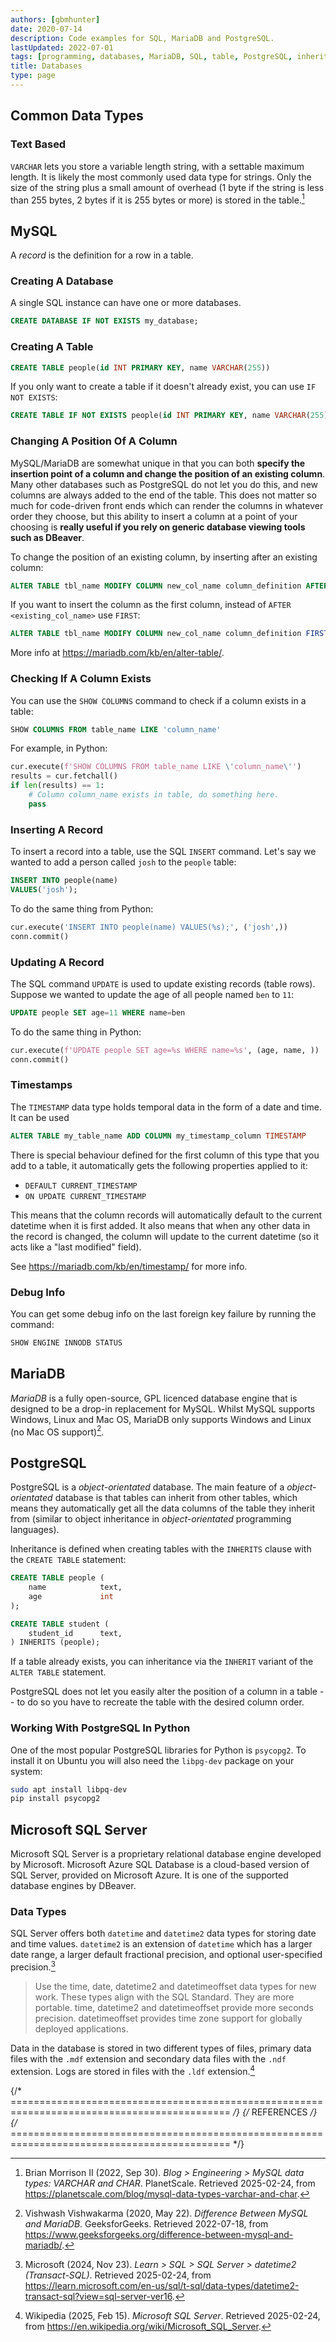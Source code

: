 ```yaml
---
authors: [gbmhunter]
date: 2020-07-14
description: Code examples for SQL, MariaDB and PostgreSQL.
lastUpdated: 2022-07-01
tags: [programming, databases, MariaDB, SQL, table, PostgreSQL, inheritance, object-orientated databases, records]
title: Databases
type: page
---
```


<WarningIsNotes />

## Common Data Types

### Text Based

`VARCHAR` lets you store a variable length string, with a settable maximum length. It is likely the most commonly used data type for strings. Only the size of the string plus a small amount of overhead (1 byte if the string is less than 255 bytes, 2 bytes if it is 255 bytes or more) is stored in the table.[^planetscale-mysql-data-types-varchar-and-char]

## MySQL

A _record_ is the definition for a row in a table.

### Creating A Database

A single SQL instance can have one or more databases.

```sql
CREATE DATABASE IF NOT EXISTS my_database;
```

### Creating A Table

```sql
CREATE TABLE people(id INT PRIMARY KEY, name VARCHAR(255))
```

If you only want to create a table if it doesn't already exist, you can use `IF NOT EXISTS`:

```sql
CREATE TABLE IF NOT EXISTS people(id INT PRIMARY KEY, name VARCHAR(255))
```

### Changing A Position Of A Column

MySQL/MariaDB are somewhat unique in that you can both **specify the insertion point of a column and change the position of an existing column**. Many other databases such as PostgreSQL do not let you do this, and new columns are always added to the end of the table. This does not matter so much for code-driven front ends which can render the columns in whatever order they choose, but this ability to insert a column at a point of your choosing is **really useful if you rely on generic database viewing tools such as DBeaver**.

To change the position of an existing column, by inserting after an existing column:

```sql
ALTER TABLE tbl_name MODIFY COLUMN new_col_name column_definition AFTER existing_col_name;
```

If you want to insert the column as the first column, instead of `AFTER <existing_col_name>` use `FIRST`:

```sql
ALTER TABLE tbl_name MODIFY COLUMN new_col_name column_definition FIRST;
```

More info at https://mariadb.com/kb/en/alter-table/.

### Checking If A Column Exists

You can use the `SHOW COLUMNS` command to check if a column exists in a table:

```sql
SHOW COLUMNS FROM table_name LIKE 'column_name'
```

For example, in Python:

```python
cur.execute(f'SHOW COLUMNS FROM table_name LIKE \'column_name\'')
results = cur.fetchall()
if len(results) == 1:
    # Column column_name exists in table, do something here.
    pass
```

### Inserting A Record

To insert a record into a table, use the SQL `INSERT` command. Let's say we wanted to add a person called `josh` to the `people` table:

```sql
INSERT INTO people(name)
VALUES('josh');
```

To do the same thing from Python:

```python
cur.execute('INSERT INTO people(name) VALUES(%s);', ('josh',))
conn.commit()
```

### Updating A Record

The SQL command `UPDATE` is used to update existing records (table rows). Suppose we wanted to update the age of all people named `ben` to `11`:

```sql
UPDATE people SET age=11 WHERE name=ben
```

To do the same thing in Python:

```python
cur.execute(f'UPDATE people SET age=%s WHERE name=%s', (age, name, ))
conn.commit()
```

### Timestamps

The `TIMESTAMP` data type holds temporal data in the form of a date and time. It can be used

```sql
ALTER TABLE my_table_name ADD COLUMN my_timestamp_column TIMESTAMP
```

There is special behaviour defined for the first column of this type that you add to a table, it automatically gets the following properties applied to it:

* `DEFAULT CURRENT_TIMESTAMP`
* `ON UPDATE CURRENT_TIMESTAMP`

This means that the column records will automatically default to the current datetime when it is first added. It also means that when any other data in the record is changed, the column will update to the current datetime (so it acts like a "last modified" field).

See https://mariadb.com/kb/en/timestamp/ for more info.

### Debug Info

You can get some debug info on the last foreign key failure by running the command:

```sql
SHOW ENGINE INNODB STATUS 
```

## MariaDB

_MariaDB_ is a fully open-source, GPL licenced database engine that is designed to be a drop-in replacement for MySQL. Whilst MySQL supports Windows, Linux and Mac OS, MariaDB only supports Windows and Linux (no Mac OS support)[^geeks-for-geeks-mysql-vs-mariadb].

## PostgreSQL

PostgreSQL is a _object-orientated_ database. The main feature of a _object-orientated_ database is that tables can inherit from other tables, which means they automatically get all the data columns of the table they inherit from (similar to object inheritance in _object-orientated_ programming languages).

Inheritance is defined when creating tables with the `INHERITS` clause with the `CREATE TABLE` statement:

```sql
CREATE TABLE people (
    name            text,
    age             int
);

CREATE TABLE student (
    student_id      text,
) INHERITS (people);
```

If a table already exists, you can inheritance via the `INHERIT` variant of the `ALTER TABLE` statement.

PostgreSQL does not let you easily alter the position of a column in a table -- to do so you have to recreate the table with the desired column order.

### Working With PostgreSQL In Python

One of the most popular PostgreSQL libraries for Python is `psycopg2`. To install it on Ubuntu you will also need the `libpg-dev` package on your system:

```bash
sudo apt install libpq-dev
pip install psycopg2
```

## Microsoft SQL Server

Microsoft SQL Server is a proprietary relational database engine developed by Microsoft. Microsoft Azure SQL Database is a cloud-based version of SQL Server, provided on Microsoft Azure. It is one of the supported database engines by DBeaver.

### Data Types

SQL Server offers both `datetime` and `datetime2` data types for storing date and time values. `datetime2` is an extension of `datetime` which has a larger date range, a larger default fractional precision, and optional user-specified precision.[^microsoft-sql-server-datetime2]

> Use the time, date, datetime2 and datetimeoffset data types for new work. These types align with the SQL Standard. They are more portable. time, datetime2 and datetimeoffset provide more seconds precision. datetimeoffset provides time zone support for globally deployed applications.

Data in the database is stored in two different types of files, primary data files with the `.mdf` extension and secondary data files with the `.ndf` extension. Logs are stored in files with the `.ldf` extension.[^wikipedia-microsoft-sql-server]

{/* ============================================================================================ */}
{/* REFERENCES */}
{/* ============================================================================================ */}

[^geeks-for-geeks-mysql-vs-mariadb]: Vishwash Vishwakarma (2020, May 22). _Difference Between MySQL and MariaDB_. GeeksforGeeks. Retrieved 2022-07-18, from https://www.geeksforgeeks.org/difference-between-mysql-and-mariadb/.
[^wikipedia-microsoft-sql-server]: Wikipedia (2025, Feb 15). _Microsoft SQL Server_. Retrieved 2025-02-24, from https://en.wikipedia.org/wiki/Microsoft_SQL_Server.
[^microsoft-sql-server-datetime2]: Microsoft (2024, Nov 23). _Learn > SQL > SQL Server > datetime2 (Transact-SQL)_. Retrieved 2025-02-24, from https://learn.microsoft.com/en-us/sql/t-sql/data-types/datetime2-transact-sql?view=sql-server-ver16.
[^planetscale-mysql-data-types-varchar-and-char]: Brian Morrison II (2022, Sep 30). _Blog > Engineering > MySQL data types: VARCHAR and CHAR_. PlanetScale. Retrieved 2025-02-24, from https://planetscale.com/blog/mysql-data-types-varchar-and-char.
